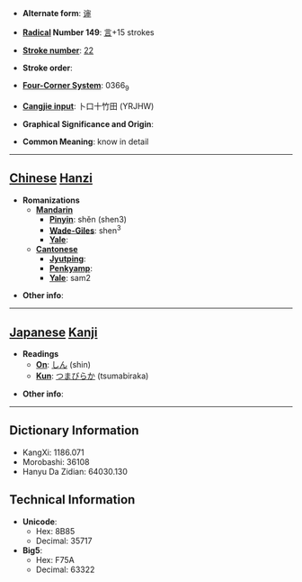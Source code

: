 * '''Alternate form''': [[谉]]

* '''[[Wiktionary:Chinese radical index| Radical]] Number 149''': [[Wiktionary:Chinese radical index 言|言]]+15 strokes

* '''[[Wiktionary:Chinese total strokes index|Stroke number]]''': [[Wiktionary:Chinese total strokes index 22|22]]

* '''Stroke order''': 

* '''[[Wiktionary:Chinese four corner index|Four-Corner System]]''': 0366<sub>9</sub>

* '''[[Wiktionary:Chinese Cangjie index|Cangjie input]]''': 卜口十竹田 (YRJHW)

* '''Graphical Significance and Origin''': 

* '''Common Meaning''': know in detail

----

== [[Chinese]] [[Hanzi]] ==

* '''Romanizations'''
** '''[[Mandarin]]'''
*** '''[[Pinyin]]''': shěn (shen3)
*** '''[[Wade-Giles]]''': shen<sup>3</sup>
*** '''[[Yale]]''': 
** '''[[Cantonese]]'''
*** '''[[Jyutping]]''':
*** '''[[Penkyamp]]''': 
*** '''[[Yale]]''': sam2

* '''Other info''': 

----

== [[Japanese]] [[Kanji]] ==

* '''Readings'''
** '''[[On]]''': [[しん]] (shin)
** '''[[Kun]]''': [[つまびらか]] (tsumabiraka)

* '''Other info''':  

----

== Dictionary Information ==

* KangXi: 1186.071
* Morobashi: 36108
* Hanyu Da Zidian: 64030.130

== Technical Information ==

* '''Unicode''':
** Hex: 8B85
** Decimal: 35717
* '''Big5''':
** Hex: F75A
** Decimal: 63322